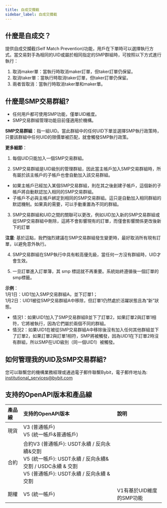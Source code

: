 ```yaml
---
title: 自成交攔截
sidebar_label: 自成交攔截
---
```


## 什麼是自成交？
提供自成交攔截(Self Match Prevention)功能，用戶在下單時可以選擇執行方式。當交易對手為相同的UID或屬於相同指定的SMP群組時，可按照以下方式進行執行：
1. 取消maker單：當執行時取消maker訂單，但taker訂單仍保留。
2. 取消taker單：當執行時取消taker訂單，但taker訂單仍保留。
3. 兩者皆取消：當執行時取消taker單和maker單。

## 什麼是SMP交易群組?
* 任何用戶都可使用SMP功能，僅單UID維度。
* SMP交易群組管理功能目前僅適用於機構。

**SMP交易群組**：指一組UID。當此群組中的任何UID下單並選擇SMP執行政策時，只要該群組中任何UID的限價單被匹配，就會觸發SMP執行政策。

**更多細節**：
1. 每個UID只能加入一個SMP交易群組。

2. SMP交易群組是UID級別的管理群組，因此當主帳戶加入SMP交易群組時，所有屬於該主帳戶的子帳戶也會自動加入該交易群組。

<ul>
    <li>
        如果主帳戶已經加入某個SMP交易群組，則在其之後創建子帳戶，這個新的子帳戶將自動默認加入相同的SMP交易群組。
    </li>
    <li>
        子帳戶不必與主帳戶綁定到相同的SMP交易群組。這只是自動加入相同群組的默認機制。如果真的需要，可以手動重置為不同的群組。
    </li>
</ul>

3. SMP交易群組和UID之間的關聯可以更改，例如UID加入新的SMP交易群組或從SMP交易群組中刪除，這將不會影響現有的訂單，而僅會影響關係更改後新下的訂單

**注意**:
基於這點，我們強烈建議在SMP交易群組發生變更時，最好取消所有現有訂單，以避免意外執行。

4. SMP交易群組在SMP執行中具有較高優先級，當任何一方沒有群組時，UID才會生效。

5. 一旦訂單進入訂單簿，其 smp 標誌就不再重要。系統始終遵循後一個訂單的smp標籤。

**示例**：<br/>
1月1日：UID1加入SMP交易群組A，並下訂單1；<br/>
1月2日：UID1被從SMP交易群組A中移除，但訂單1仍然處於活躍狀態且為“新”狀態。
  - 情況1：如果UID1加入了SMP交易群組B並下了訂單2，如果訂單2與訂單1相符，它將被執行，因為它們屬於兩個不同的群組。
  - 情況2：如果UID1在被從SMP交易群組A中移除後沒有加入任何其他群組並下了訂單2，如果訂單2與訂單1相符，SMP將被觸發，因為UID1在下訂單2時沒有群組，所以SMP在UID級別（同一個UID1）被觸發。

## 如何管理我的UID及SMP交易群組?
您可以聯繫您的機構業務經理或通過電子郵件聯繫Bybit，電子郵件地址為: institutional_services@bybit.com

## 支持的OpenAPI版本和產品線
|產品線 |支持的OpenAPI版本 |說明|
|:----|:--------|:------|
|現貨|V3 (普通帳戶)<br/>V5 (統一帳戶&普通帳戶)| |
|合約|合約V3 (普通帳戶): USDT永續 / 反向永續&交割<br/>V5 (統一帳戶): USDT永續 / 反向永續&交割 / USDC永續 & 交割<br/>V5 (普通帳戶): USDT永續 / 反向永續 & 交割|  |
|期權|V5 (統一帳戶)|V1有基於UID維度的SMP功能 |